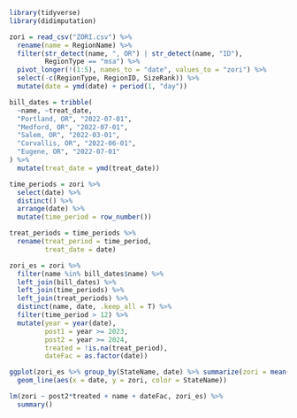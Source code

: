 ```r
library(tidyverse)
library(didimputation)

zori = read_csv("ZORI.csv") %>% 
  rename(name = RegionName) %>% 
  filter(str_detect(name, ", OR") | str_detect(name, "ID"),
         RegionType == "msa") %>% 
  pivot_longer(!(1:5), names_to = "date", values_to = "zori") %>% 
  select(-c(RegionType, RegionID, SizeRank)) %>% 
  mutate(date = ymd(date) + period(1, "day"))

bill_dates = tribble(
  ~name, ~treat_date,
  "Portland, OR", "2022-07-01",
  "Medford, OR", "2022-07-01",
  "Salem, OR", "2022-03-01",
  "Corvallis, OR", "2022-06-01",
  "Eugene, OR", "2022-07-01"
) %>% 
  mutate(treat_date = ymd(treat_date))
```

```r
time_periods = zori %>% 
  select(date) %>% 
  distinct() %>% 
  arrange(date) %>% 
  mutate(time_period = row_number())

treat_periods = time_periods %>% 
  rename(treat_period = time_period,
         treat_date = date)

zori_es = zori %>% 
  filter(name %in% bill_dates$name) %>% 
  left_join(bill_dates) %>% 
  left_join(time_periods) %>% 
  left_join(treat_periods) %>% 
  distinct(name, date, .keep_all = T) %>% 
  filter(time_period > 12) %>% 
  mutate(year = year(date),
         post1 = year >= 2023,
         post2 = year >= 2024,
         treated = !is.na(treat_period),
         dateFac = as.factor(date))
```
```r
ggplot(zori_es %>% group_by(StateName, date) %>% summarize(zori = mean(zori, na.rm = T))) + 
  geom_line(aes(x = date, y = zori, color = StateName))
```

```r
lm(zori ~ post2*treated + name + dateFac, zori_es) %>% 
  summary()
```